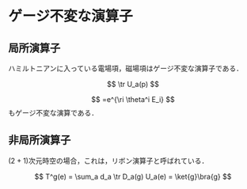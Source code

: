 # ゲージ不変な演算子

## 局所演算子

ハミルトニアンに入っている電場項，磁場項はゲージ不変な演算子である．

$$
\tr U_a(p)
$$

$$
=e^{\ri \theta^i E_i}
$$
もゲージ不変な演算である．

## 非局所演算子

$(2+1)$次元時空の場合，これは，リボン演算子と呼ばれている．

$$
T^g(e) = \sum_a d_a \tr D_a(g) U_a(e) = \ket{g}\bra{g}
$$

<!-- % \subsection{物理量}
% ゲージ理論にはどのような物理量があるだろうか．物理量はゲージ不変である必要がある．まず，空間的なWilson loopのトーレス$\tr W_a(C)$はゲージ不変な演算子である．より一般にWilson lineのネットワークもゲージ不変な演算子になる．
% 経路積分形式では，時間方向に伸びているWilson loopを考えることができる．
% これは，ハミルトニアン形式では，ある頂点のGaussの拘束条件を緩めることに対応する．つまりテスト電荷を置くことに対応する．

% 電場に関係した物理量としては，電場の2乗$E^2(e)$もゲージ不変である．
% $E_i^a$をWilson lineでつないだ演算子もゲージ不変に作れる．

% ゲージ理論にはGukov Witten演算子と呼ばれる演算子が存在する．
% これは，$(d+1)$次元の理論においては，$(d-1)$次元に広がった物体である．
% $(2+1)$次元理論では，ループ演算子となる．物理的には，ループを貫く電束を測る演算子である． -->


